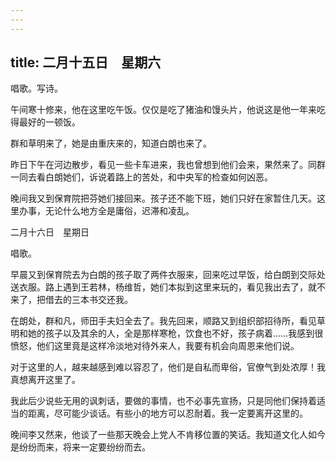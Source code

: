 ```yaml
---
---
---
```

title: 二月十五日　星期六
---




唱歌。写诗。

午间寒十修来，他在这里吃午饭。仅仅是吃了猪油和馒头片，他说这是他一年来吃得最好的一顿饭。

群和草明来了，她是由重庆来的，知道白朗也来了。

昨日下午在河边散步，看见一些卡车进来，我也曾想到他们会来，果然来了。同群一同去看白朗她们，诉说着路上的苦处，和中央军的检查如何凶恶。

晚间我又到保育院把芬她们接回来。孩子还不能下班，她们只好在家暂住几天。这里办事，无论什么地方全是庸俗，迟滞和凌乱。





二月十六日　星期日


唱歌。

早晨又到保育院去为白朗的孩子取了两件衣服来，回来吃过早饭，给白朗到交际处送衣服。路上遇到王若林，杨维哲，她们本拟到这里来玩的，看见我出去了，就不来了，把借去的三本书交还我。

在朗处，群和凡，师田手夫妇全去了。我先回来，顺路又到组织部招待所，看见草明和她的孩子以及其余的人，全是那样寒枪，饮食也不好，孩子病着……我感到很愤怒，他们这里竟是这样冷淡地对待外来人，我要有机会向周恩来他们说。

对于这里的人，越来越感到难以容忍了，他们是自私而卑俗，官僚气到处浓厚！我真想离开这里了。

我此后少说些无用的讽刺话，要做的事情，也不必事先宣扬，只是同他们保持着适当的距离，尽可能少谈话。有些小的地方可以忍耐着。我一定要离开这里的。

晚间李又然来，他谈了一些那天晚会上党人不肯移位置的笑话。我知道文化人如今是纷纷而来，将来一定要纷纷而去。
